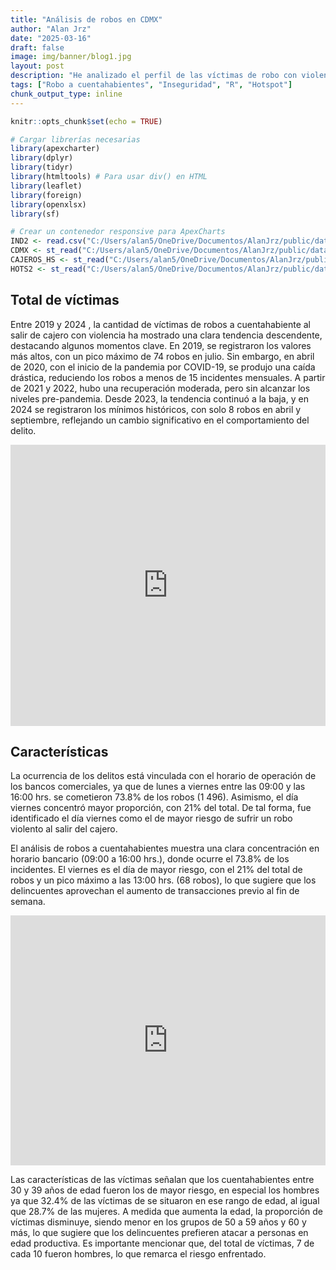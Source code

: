 ```yaml
---
title: "Análisis de robos en CDMX"
author: "Alan Jrz"
date: "2025-03-16"
draft: false
image: img/banner/blog1.jpg
layout: post
description: "He analizado el perfil de las víctimas de robo con violencia a cuentahabientes al salir de los cajeros automáticos. Me he enfocado en la cantidad de víctimas, su edad y sexo, así como en los horarios y lugares donde ocurren con mayor frecuencia. También identifiqué cuáles son los cajeros y las instituciones bancarias con mayor riesgo, debido a su proximidad a zonas con alta concentración de robos."
tags: ["Robo a cuentahabientes", "Inseguridad", "R", "Hotspot"]
chunk_output_type: inline
---
```


```r
knitr::opts_chunk$set(echo = TRUE)

# Cargar librerías necesarias
library(apexcharter)
library(dplyr)
library(tidyr)
library(htmltools) # Para usar div() en HTML
library(leaflet)
library(foreign)
library(openxlsx)
library(sf)

# Crear un contenedor responsive para ApexCharts
IND2 <- read.csv("C:/Users/alan5/OneDrive/Documentos/AlanJrz/public/data/Indicador_02.csv")
CDMX <- st_read("C:/Users/alan5/OneDrive/Documentos/AlanJrz/public/data/CDMX.geojson") # Poligono de CDMX
CAJEROS_HS <- st_read("C:/Users/alan5/OneDrive/Documentos/AlanJrz/public/data/CAJEROS_HS.geojson")
HOTS2 <- st_read("C:/Users/alan5/OneDrive/Documentos/AlanJrz/public/data/HOTS_FINAL.geojson")


```
## Total de víctimas 
Entre 2019 y 2024 , la cantidad de víctimas de robos a cuentahabiente al salir de cajero con violencia ha mostrado una clara tendencia descendente, destacando algunos momentos clave. En 2019, se registraron los valores más altos, con un pico máximo de 74 robos en julio. Sin embargo, en abril de 2020, con el inicio de la pandemia por COVID-19, se produjo una caída drástica, reduciendo los robos a menos de 15 incidentes mensuales. A partir de 2021 y 2022, hubo una recuperación moderada, pero sin alcanzar los niveles pre-pandemia. Desde 2023, la tendencia continuó a la baja, y en 2024 se registraron los mínimos históricos, con solo 8 robos en abril y septiembre, reflejando un cambio significativo en el comportamiento del delito.


<div style="display: flex; justify-content: center;">
<iframe title="Robos a cuentahabiente saliendo del cajero" 
aria-label="Interactive line chart" 
id="datawrapper-chart-WQyVk" 
src="https://datawrapper.dwcdn.net/WQyVk/2/" 
scrolling="no" frameborder="0" 
style="width: 100%; min-width: 100% !important; border: none;" 
height="450" data-external="1"></iframe>
</div>
    
## Características
La ocurrencia de los delitos está vinculada con el horario de operación de los bancos comerciales, ya que de lunes a viernes entre las 09:00 y las 16:00 hrs. se cometieron 73.8% de los robos (1 496). Asimismo, el día viernes concentró mayor proporción, con 21% del total. De tal forma, fue identificado el día viernes como el de mayor riesgo de sufrir un robo violento al salir del cajero.

El análisis de robos a cuentahabientes muestra una clara concentración en horario bancario (09:00 a 16:00 hrs.), donde ocurre el 73.8% de los incidentes. El viernes es el día de mayor riesgo, con el 21% del total de robos y un pico máximo a las 13:00 hrs. (68 robos), lo que sugiere que los delincuentes aprovechan el aumento de transacciones previo al fin de semana.

<div style="display: flex; justify-content: center;">
<iframe title="Distribución de víctimas por rango de edad y sexo" 
aria-label="Gráfico de rangos" 
id="datawrapper-chart-KRbX1" 
src="https://datawrapper.dwcdn.net/KRbX1/4/" 
scrolling="no" frameborder="0" 
style="width: 100%; min-width: 100% !important; border: none;" 
height="400" data-external="1"></iframe>
</div>
    
Las características de las víctimas señalan que los cuentahabientes entre 30 y 39 años de edad fueron los de mayor riesgo, en especial los hombres ya que 32.4% de las víctimas de se situaron en ese rango de edad, al igual que 28.7% de las mujeres. A medida que aumenta la edad, la proporción de víctimas disminuye, siendo menor en los grupos de 50 a 59 años y 60 y más, lo que sugiere que los delincuentes prefieren atacar a personas en edad productiva. Es importante mencionar que, del total de víctimas, 7 de cada 10 fueron hombres, lo que remarca el riesgo enfrentado.